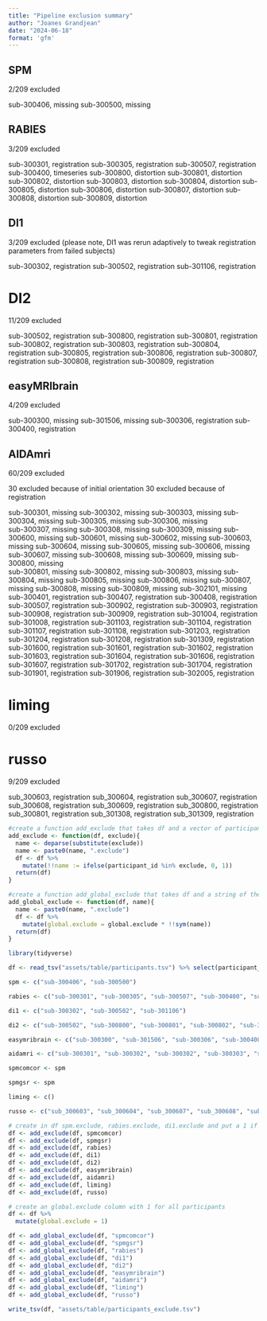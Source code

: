 ```yaml
---
title: "Pipeline exclusion summary"
author: "Joanes Grandjean"
date: "2024-06-18"
format: 'gfm'
---
```


## SPM 
2/209 excluded 

sub-300406, missing
sub-300500, missing

## RABIES
3/209 excluded

sub-300301, registration
sub-300305, registration
sub-300507, registration
sub-300400, timeseries
sub-300800, distortion
sub-300801, distortion
sub-300802, distortion
sub-300803, distortion
sub-300804, distortion
sub-300805, distortion
sub-300806, distortion
sub-300807, distortion
sub-300808, distortion
sub-300809, distortion

## DI1 
3/209 excluded (please note, DI1 was rerun adaptively to tweak registration parameters from failed subjects)

sub-300302, registration
sub-300502, registration
sub-301106, registration

# DI2 
11/209 excluded

sub-300502, registration
sub-300800, registration
sub-300801, registration
sub-300802, registration
sub-300803, registration
sub-300804, registration
sub-300805, registration
sub-300806, registration
sub-300807, registration
sub-300808, registration
sub-300809, registration

## easyMRIbrain
4/209 excluded

sub-300300, missing
sub-301506, missing
sub-300306, registration
sub-300400, registration

## AIDAmri
60/209 excluded

30 excluded because of initial orientation
30 excluded because of registration

sub-300301, missing
sub-300302, missing
sub-300303, missing
sub-300304, missing
sub-300305, missing
sub-300306, missing  
sub-300307, missing
sub-300308, missing
sub-300309, missing
sub-300600, missing
sub-300601, missing
sub-300602, missing
sub-300603, missing
sub-300604, missing
sub-300605, missing
sub-300606, missing
sub-300607, missing
sub-300608, missing
sub-300609, missing
sub-300800, missing  
sub-300801, missing
sub-300802, missing
sub-300803, missing
sub-300804, missing
sub-300805, missing
sub-300806, missing
sub-300807, missing
sub-300808, missing
sub-300809, missing
sub-302101, missing
sub-300401, registration
sub-300407, registration
sub-300408, registration
sub-300507, registration
sub-300902, registration
sub-300903, registration
sub-300908, registration
sub-300909, registration
sub-301004, registration
sub-301008, registration
sub-301103, registration
sub-301104, registration
sub-301107, registration
sub-301108, registration
sub-301203, registration
sub-301204, registration
sub-301208, registration
sub-301309, registration
sub-301600, registration
sub-301601, registration
sub-301602, registration
sub-301603, registration
sub-301604, registration
sub-301606, registration
sub-301607, registration
sub-301702, registration
sub-301704, registration
sub-301901, registration
sub-301906, registration
sub-302005, registration

# liming
0/209 excluded

# russo
9/209 excluded

sub_300603, registration
sub_300604, registration
sub_300607, registration
sub_300608, registration
sub_300609, registration
sub_300800, registration
sub_300801, registration
sub_301308, registration
sub_301309, registration


```r
#create a function add_exclude that takes df and a vector of participant_id to exclude and return df with a column exclude
add_exclude <- function(df, exclude){
  name <- deparse(substitute(exclude))
  name <- paste0(name, ".exclude") 
  df <- df %>% 
    mutate(!!name := ifelse(participant_id %in% exclude, 0, 1))
  return(df)
}

#create a function add_global_exclude that takes df and a string of the name of the column, multiply that column by the global.exclude column and save it go the global.exclude column, return df
add_global_exclude <- function(df, name){
  name <- paste0(name, ".exclude") 
  df <- df %>% 
    mutate(global.exclude = global.exclude * !!sym(name))
  return(df)
}

library(tidyverse)

df <- read_tsv("assets/table/participants.tsv") %>% select(participant_id)

spm <- c("sub-300406", "sub-300500")

rabies <- c("sub-300301", "sub-300305", "sub-300507", "sub-300400", "sub-300800", "sub-300801", "sub-300802", "sub-300803", "sub-300804", "sub-300805", "sub-300806", "sub-300807", "sub-300808", "sub-300809")

di1 <- c("sub-300302", "sub-300502", "sub-301106")

di2 <- c("sub-300502", "sub-300800", "sub-300801", "sub-300802", "sub-300803", "sub-300804", "sub-300805", "sub-300806", "sub-300807", "sub-300808", "sub-300809")

easymribrain <- c("sub-300300", "sub-301506", "sub-300306", "sub-300400")

aidamri <- c("sub-300301", "sub-300302", "sub-300302", "sub-300303", "sub-300304", "sub-300305", "sub-300306", "ssub-300307", "sub-300308", "sub-300309", "sub-300600", "sub-300601", "sub-300602", "sub-300603", "sub-300604", "sub-300605", "sub-300606", "sub-300607", "sub-300608", "sub-300609", "sub-300800", "sub-300801", "sub-300802", "sub-300803", "sub-300804", "sub-300805", "sub-300806", "sub-300807", "sub-300808", "sub-300809", "sub-302101", "sub-300401","sub-300407","sub-300408","sub-300507","sub-300902","sub-300903","sub-300908","sub-300909","sub-301004","sub-301008","sub-301103","sub-301104","sub-301107","sub-301108","sub-301203","sub-301204","sub-301208","sub-301309","sub-301600","sub-301601","sub-301602","sub-301603","sub-301604","sub-301606","sub-301607","sub-301702","sub-301704","sub-301901","sub-301906","sub-302005")

spmcomcor <- spm

spmgsr <- spm

liming <- c()

russo <- c("sub_300603", "sub_300604", "sub_300607", "sub_300608", "sub_300609", "sub_300800", "sub_300801", "sub_301308", "sub_301309")

# create in df spm.exclude, rabies.exclude, di1.exclude and put a 1 if the participant is excluded
df <- add_exclude(df, spmcomcor)
df <- add_exclude(df, spmgsr)
df <- add_exclude(df, rabies)
df <- add_exclude(df, di1)
df <- add_exclude(df, di2)
df <- add_exclude(df, easymribrain)
df <- add_exclude(df, aidamri)
df <- add_exclude(df, liming)
df <- add_exclude(df, russo)

# create an global.exclude column with 1 for all participants
df <- df %>% 
  mutate(global.exclude = 1)

df <- add_global_exclude(df, "spmcomcor")
df <- add_global_exclude(df, "spmgsr")
df <- add_global_exclude(df, "rabies")
df <- add_global_exclude(df, "di1")
df <- add_global_exclude(df, "di2")
df <- add_global_exclude(df, "easymribrain")
df <- add_global_exclude(df, "aidamri")
df <- add_global_exclude(df, "liming")
df <- add_global_exclude(df, "russo")

write_tsv(df, "assets/table/participants_exclude.tsv")
```

